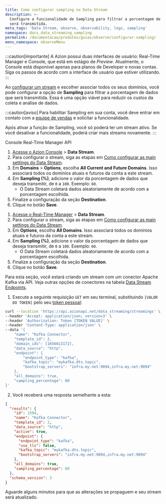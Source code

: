 ```yaml
---
title: Como configurar sampling no Data Stream
description: >-
  Configure a funcionalidade de Sampling para filtrar a porcentagem de dados que
  será transmitida.
meta_tags: 'Data Stream, observe, observability, logs, sampling'
namespace: docs_data_streaming_sampling
permalink: /documentacao/produtos/guias/observe/configurar-sampling/
menu_namespace: observeMenu
---
```



:::caution[importante]
A Azion possui duas interfaces de usuário: Real-Time Manager e Console, que está em estágio de *Preview*. Atualmente, o Console está disponível apenas para planos de Developer e novas contas. Siga os passos de acordo com a interface de usuário que estiver utilizando.
:::

Ao [configurar um stream](/pt-br/documentacao/produtos/guias/como-usar-data-stream/) e escolher associar todos os seus domínios, você pode configurar a opção de **Sampling** para filtrar a porcentagem de dados que será transmitida. Essa é uma opção viável para reduzir os custos da coleta e análise de dados.

:::caution[aviso]
Para habilitar Sampling em sua conta, você deve entrar em contato com a [equipe de vendas](https://www.azion.com/pt-br/contate-vendas/) e solicitar a funcionalidade.

Após ativar a função de Sampling, você só poderá ter um stream ativo. Se você desativar a funcionalidade, poderá criar mais streams novamente.
:::

<Tabs client:visible>
    <Fragment slot="tab.console">Console</Fragment>
    <Fragment slot="tab.rtm">Real-Time Manager</Fragment>
    <Fragment slot="tab.api">API</Fragment>

<Fragment slot="panel.console">

1. [Acesse o Azion Console](/pt-br/documentacao/produtos/guias/como-acessar-o-azion-console/) > **Data Stream**.
2. Para configurar o stream, siga as etapas em [Como configurar as main settings do Data Stream](/pt-br/documentacao/produtos/guias/como-usar-data-stream/).
3. Em **Domains** > **Options**, escolha **All Current and Future Domains**. Isso associará todos os domínios atuais e futuros da conta a este stream.
4. Em **Sampling (%)**, adicione o valor da porcentagem de dados que deseja transmitir, de `0` a `100`. Exemplo: `60`.
    - O Data Stream coletará dados aleatoriamente de acordo com a porcentagem escolhida.
5. Finalize a configuração da seção **Destination**.
6. Clique no botão **Save**.

</Fragment>

<Fragment slot="panel.rtm">

1. [Acesse o Real-Time Manager](https://manager.azion.com/) > **Data Stream**.
2. Para configurar o stream, siga as etapas em [Como configurar as main settings do Data Stream](/pt-br/documentacao/produtos/guias/como-usar-data-stream/).
3. Em **Options**, escolha **All Domains**. Isso associará todos os domínios atuais e futuros da conta a este stream.
4. Em **Sampling (%)**, adicione o valor da porcentagem de dados que deseja transmitir, de `0` a `100`. Exemplo: `60`.
    - O Data Stream coletará dados aleatoriamente de acordo com a porcentagem escolhida.
5. Finalize a configuração da seção **Destination**.
6. Clique no botão **Save**.

</Fragment>

<Fragment slot="panel.api">

Para esta seção, você estará criando um stream com um conector Apache Kafka via API. Veja outras opções de conectores na tabela [Data Stream Endpoints](https://api.azion.com/#04257075-3691-4b5f-b22b-22a5b6653f3f).

1. Execute a seguinte requisição `GET` em seu terminal, substituindo `[VALOR DO TOKEN]` pelo seu [token pessoal](/pt-br/documentacao/produtos/guias/personal-tokens/):

```bash
curl --location 'https://api.azionapi.net/data_streaming/streamings' \
--header 'Accept: application/json; version=3' \
--header 'Authorization: Token [TOKEN VALUE]' \
--header 'Content-Type: application/json' \
--data '{
    "name": "Kafka Connector",
    "template_id": 2,
    "domain_ids": [1656613172],
    "data_source": "http",
    "endpoint": {
        "endpoint_type": "kafka",
        "kafka_topic": "mykafka.dts.topic",
        "bootstrap_servers": "infra.my.net:9094,infra.my.net:9094"
    },
    "all_domains": true,
    "sampling_percentage": 60
}'
```

2. Você receberá uma resposta semelhante a esta:

```json
{
  "results": {
    "id": 1594,
    "name": "Kafka Connector",
    "template_id": 2,
    "data_source": "http",
    "active": true,
    "endpoint": {
      "endpoint_type": "kafka",
      "use_tls": false,
      "kafka_topic": "mykafka.dts.topic",
      "bootstrap_servers": "infra.my.net:9094,infra.my.net:9094"
    },
    "all_domains": true,
    "sampling_percentage": 60
  },
  "schema_version": 3
}
```

Aguarde alguns minutos para que as alterações se propaguem e seu stream será atualizado.

<JourneyAPI />

</Fragment>
</Tabs>
<br /><br />
